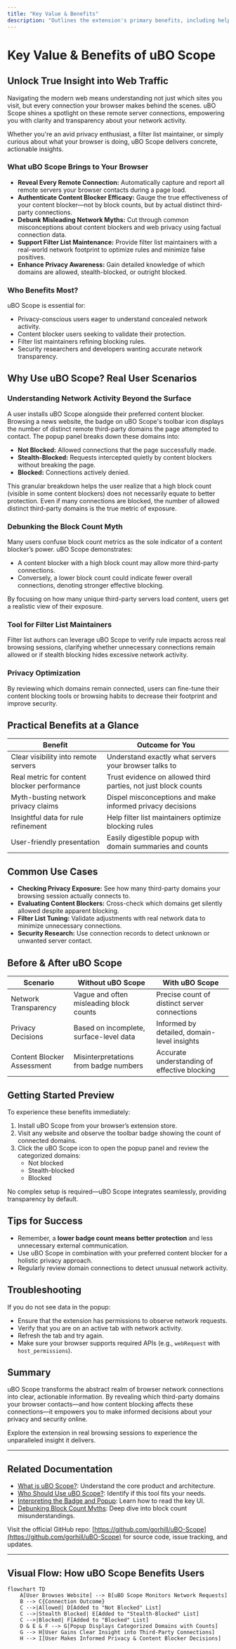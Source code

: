 ```yaml
---
title: "Key Value & Benefits"
description: "Outlines the extension's primary benefits, including helping users assess content blocker efficacy, debunk common network privacy myths, and provide actionable insights for filter list maintainers and privacy enthusiasts."
---
```


# Key Value & Benefits of uBO Scope

## Unlock True Insight into Web Traffic

Navigating the modern web means understanding not just which sites you visit, but every connection your browser makes behind the scenes. uBO Scope shines a spotlight on these remote server connections, empowering you with clarity and transparency about your network activity.

Whether you're an avid privacy enthusiast, a filter list maintainer, or simply curious about what your browser is doing, uBO Scope delivers concrete, actionable insights.

### What uBO Scope Brings to Your Browser
- **Reveal Every Remote Connection:** Automatically capture and report all remote servers your browser contacts during a page load.
- **Authenticate Content Blocker Efficacy:** Gauge the true effectiveness of your content blocker—not by block counts, but by actual distinct third-party connections.
- **Debunk Misleading Network Myths:** Cut through common misconceptions about content blockers and web privacy using factual connection data.
- **Support Filter List Maintenance:** Provide filter list maintainers with a real-world network footprint to optimize rules and minimize false positives.
- **Enhance Privacy Awareness:** Gain detailed knowledge of which domains are allowed, stealth-blocked, or outright blocked.

### Who Benefits Most?
uBO Scope is essential for:
- Privacy-conscious users eager to understand concealed network activity.
- Content blocker users seeking to validate their protection.
- Filter list maintainers refining blocking rules.
- Security researchers and developers wanting accurate network transparency.

## Why Use uBO Scope? Real User Scenarios

### Understanding Network Activity Beyond the Surface
A user installs uBO Scope alongside their preferred content blocker. Browsing a news website, the badge on uBO Scope's toolbar icon displays the number of distinct remote third-party domains the page attempted to contact. The popup panel breaks down these domains into:
- **Not Blocked:** Allowed connections that the page successfully made.
- **Stealth-Blocked:** Requests intercepted quietly by content blockers without breaking the page.
- **Blocked:** Connections actively denied.

This granular breakdown helps the user realize that a high block count (visible in some content blockers) does not necessarily equate to better protection. Even if many connections are blocked, the number of allowed distinct third-party domains is the true metric of exposure.

### Debunking the Block Count Myth
Many users confuse block count metrics as the sole indicator of a content blocker’s power. uBO Scope demonstrates:
- A content blocker with a high block count may allow more third-party connections.
- Conversely, a lower block count could indicate fewer overall connections, denoting stronger effective blocking.

By focusing on how many unique third-party servers load content, users get a realistic view of their exposure.

### Tool for Filter List Maintainers
Filter list authors can leverage uBO Scope to verify rule impacts across real browsing sessions, clarifying whether unnecessary connections remain allowed or if stealth blocking hides excessive network activity.

### Privacy Optimization
By reviewing which domains remain connected, users can fine-tune their content blocking tools or browsing habits to decrease their footprint and improve security.

## Practical Benefits at a Glance

| Benefit                               | Outcome for You                                      |
|-------------------------------------|-----------------------------------------------------|
| Clear visibility into remote servers | Understand exactly what servers your browser talks to |
| Real metric for content blocker performance | Trust evidence on allowed third parties, not just block counts |
| Myth-busting network privacy claims | Dispel misconceptions and make informed privacy decisions |
| Insightful data for rule refinement | Help filter list maintainers optimize blocking rules |
| User-friendly presentation          | Easily digestible popup with domain summaries and counts |

## Common Use Cases

- **Checking Privacy Exposure:** See how many third-party domains your browsing session actually connects to.
- **Evaluating Content Blockers:** Cross-check which domains get silently allowed despite apparent blocking.
- **Filter List Tuning:** Validate adjustments with real network data to minimize unnecessary connections.
- **Security Research:** Use connection records to detect unknown or unwanted server contact.

## Before & After uBO Scope

| Scenario           | Without uBO Scope                            | With uBO Scope                              |
|--------------------|---------------------------------------------|---------------------------------------------|
| Network Transparency | Vague and often misleading block counts     | Precise count of distinct server connections |
| Privacy Decisions    | Based on incomplete, surface-level data    | Informed by detailed, domain-level insights |
| Content Blocker Assessment | Misinterpretations from badge numbers    | Accurate understanding of effective blocking |

## Getting Started Preview

To experience these benefits immediately:

1. Install uBO Scope from your browser’s extension store.
2. Visit any website and observe the toolbar badge showing the count of connected domains.
3. Click the uBO Scope icon to open the popup panel and review the categorized domains:
    - Not blocked
    - Stealth-blocked
    - Blocked

No complex setup is required—uBO Scope integrates seamlessly, providing transparency by default.

## Tips for Success

- Remember, a **lower badge count means better protection** and less unnecessary external communication.
- Use uBO Scope in combination with your preferred content blocker for a holistic privacy approach.
- Regularly review domain connections to detect unusual network activity.

## Troubleshooting

If you do not see data in the popup:
- Ensure that the extension has permissions to observe network requests.
- Verify that you are on an active tab with network activity.
- Refresh the tab and try again.
- Make sure your browser supports required APIs (e.g., `webRequest` with `host_permissions`).

## Summary

uBO Scope transforms the abstract realm of browser network connections into clear, actionable information. By revealing which third-party domains your browser contacts—and how content blocking affects these connections—it empowers you to make informed decisions about your privacy and security online.

Explore the extension in real browsing sessions to experience the unparalleled insight it delivers.

---

## Related Documentation

- [What is uBO Scope?](/overview/product-intro-value/what-is-ubo-scope): Understand the core product and architecture.
- [Who Should Use uBO Scope?](/overview/product-intro-value/target-users): Identify if this tool fits your needs.
- [Interpreting the Badge and Popup](/getting-started/getting-value-quickstart/interpreting-badge-popup): Learn how to read the key UI.
- [Debunking Block Count Myths](/guides/applied-scenarios-best-practices/debunking-block-count-myths): Deep dive into block count misunderstandings.

Visit the official GitHub repo: [https://github.com/gorhill/uBO-Scope](https://github.com/gorhill/uBO-Scope) for source code, issue tracking, and updates.

---

## Visual Flow: How uBO Scope Benefits Users

```mermaid
flowchart TD
    A[User Browses Website] --> B[uBO Scope Monitors Network Requests]
    B --> C{Connection Outcome}
    C -->|Allowed| D[Added to "Not Blocked" List]
    C -->|Stealth Blocked| E[Added to "Stealth-Blocked" List]
    C -->|Blocked| F[Added to "Blocked" List]
    D & E & F --> G[Popup Displays Categorized Domains with Counts]
    G --> H[User Gains Clear Insight into Third-Party Connections]
    H --> I[User Makes Informed Privacy & Content Blocker Decisions]
```

